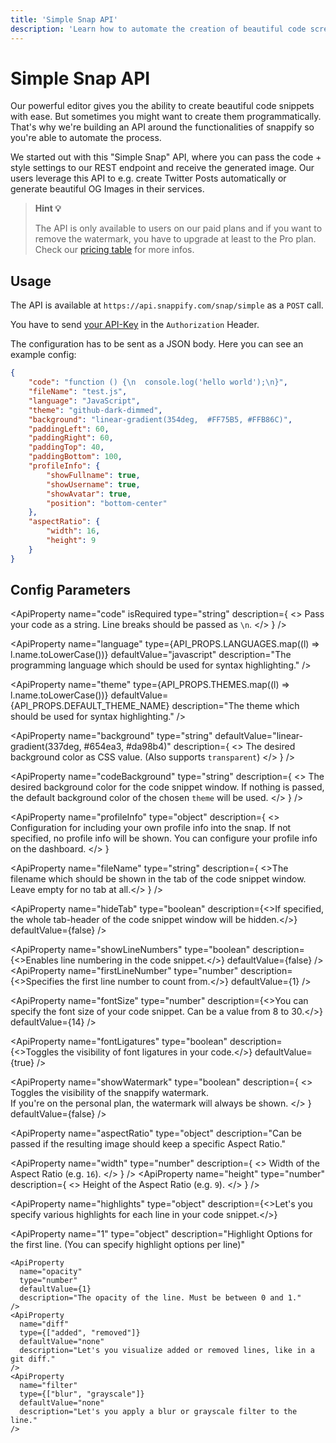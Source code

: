 ```yaml
---
title: 'Simple Snap API'
description: 'Learn how to automate the creation of beautiful code screenshots'
---
```


# Simple Snap API

Our powerful editor gives you the ability to create beautiful code snippets with ease. But sometimes you might want to create them programmatically. That's why we're building an API around the functionalities of snappify so you're able to automate the process.

We started out with this "Simple Snap" API, where you can pass the code + style settings to our REST endpoint and receive the generated image. Our users leverage this API to e.g. create Twitter Posts automatically or generate beautiful OG Images in their services.

> **Hint 💡**
>
> The API is only available to users on our paid plans and if you want to remove the watermark, you have to upgrade at least to the Pro plan. Check our [pricing table](#pricing) for more infos.

## Usage

The API is available at `https://api.snappify.com/snap/simple` as a `POST` call.

You have to send [your API-Key](#account__plan-detail) in the `Authorization` Header.

The configuration has to be sent as a JSON body. Here you can see an example config:

```json:simple-api-config.json
{
	"code": "function () {\n  console.log('hello world');\n}",
	"fileName": "test.js",
	"language": "JavaScript",
	"theme": "github-dark-dimmed",
	"background": "linear-gradient(354deg,  #FF75B5, #FFB86C)",
	"paddingLeft": 60,
	"paddingRight": 60,
	"paddingTop": 40,
	"paddingBottom": 100,
	"profileInfo": {
		"showFullname": true,
		"showUsername": true,
		"showAvatar": true,
		"position": "bottom-center"
	},
	"aspectRatio": {
		"width": 16,
		"height": 9
	}
}
```

## Config Parameters

<ApiProperty
  name="code"
  isRequired
  type="string"
  description={
    <>
      Pass your code as a string. Line breaks should be passed as <code>\n</code>.
    </>
  }
/>

<ApiProperty
  name="language"
  type={API_PROPS.LANGUAGES.map((l) => l.name.toLowerCase())}
  defaultValue="javascript"
  description="The programming language which should be used for syntax highlighting."
/>

<ApiProperty
  name="theme"
  type={API_PROPS.THEMES.map((l) => l.name.toLowerCase())}
  defaultValue={API_PROPS.DEFAULT_THEME_NAME}
  description="The theme which should be used for syntax highlighting."
/>

<ApiProperty
  name="background"
  type="string"
  defaultValue="linear-gradient(337deg, #654ea3, #da98b4)"
  description={
    <>
      The desired background color as CSS value. (Also supports <code>transparent</code>)
    </>
  }
/>

<ApiProperty
  name="codeBackground"
  type="string"
  description={
    <>
      The desired background color for the code snippet window. If nothing is passed, the default background color of
      the chosen <code>theme</code> will be used.
    </>
  }
/>

<ApiProperty
  name="hideBoxShadow"
  type="boolean"
  defaultValue={false}
  description="Enables you to hide the box-shadow of the code window."
/>

<ApiProperty
  name="profileInfo"
  type="object"
  description={
    <>
      Configuration for including your own profile info into the snap. If not specified, no profile info will be shown.
      You can configure your <Link href="#profile-info">profile info</Link> on the dashboard.
    </>
  }
>
  <ApiProperty name="showFullname" type="boolean" defaultValue={false} />
  <ApiProperty name="showUsername" type="boolean" defaultValue={false} />
  <ApiProperty name="showAvatar" type="boolean" defaultValue={false} />
  <ApiProperty name="position" type={['bottom-left', 'bottom-center', 'bottom-right']} defaultValue="bottom-left" />
  <ApiProperty name="scale" type="number" defaultValue={1} />
</ApiProperty>

<ApiProperty
  name="fileName"
  type="string"
  description={
    <>The filename which should be shown in the tab of the code snippet window. Leave empty for no tab at all.</>
  }
/>

<ApiProperty
  name="hideTab"
  type="boolean"
  description={<>If specified, the whole tab-header of the code snippet window will be hidden.</>}
  defaultValue={false}
/>

<ApiProperty
  name="showLineNumbers"
  type="boolean"
  description={<>Enables line numbering in the code snippet.</>}
  defaultValue={false}
/>
<ApiProperty
  name="firstLineNumber"
  type="number"
  description={<>Specifies the first line number to count from.</>}
  defaultValue={1}
/>

<ApiProperty
  name="fontSize"
  type="number"
  description={<>You can specify the font size of your code snippet. Can be a value from 8 to 30.</>}
  defaultValue={14}
/>

<ApiProperty
  name="fontLigatures"
  type="boolean"
  description={<>Toggles the visibility of font ligatures in your code.</>}
  defaultValue={true}
/>

<ApiProperty
  name="showWatermark"
  type="boolean"
  description={
    <>
      Toggles the visibility of the snappify watermark.
      <br />
      If you're on the personal plan, the watermark will always be shown.
    </>
  }
  defaultValue={false}
/>

<ApiProperty name="paddingLeft" type="number" defaultValue={0} />
<ApiProperty name="paddingRight" type="number" defaultValue={0} />
<ApiProperty name="paddingTop" type="number" defaultValue={0} />
<ApiProperty name="paddingBottom" type="number" defaultValue={0} />

<ApiProperty
  name="aspectRatio"
  type="object"
  description="Can be passed if the resulting image should keep a specific Aspect Ratio."
>
  <ApiProperty
    name="width"
    type="number"
    description={
      <>
        Width of the Aspect Ratio (e.g. <code>16</code>).
      </>
    }
  />
  <ApiProperty
    name="height"
    type="number"
    description={
      <>
        Height of the Aspect Ratio (e.g. <code>9</code>).
      </>
    }
  />
</ApiProperty>


<ApiProperty
  name="highlights"
  type="object"
  description={<>Let's you specify various <Link href="/docs/editor/elements/code-editor#code-highlighting">highlights</Link> for each line in your code snippet.</>}
>
  <ApiProperty
    name="1"
    type="object"
    description="Highlight Options for the first line. (You can specify highlight options per line)"
  >
    <ApiProperty
      name="opacity"
      type="number"
      defaultValue={1}
      description="The opacity of the line. Must be between 0 and 1."
    />
    <ApiProperty
      name="diff"
      type={["added", "removed"]}
      defaultValue="none"
      description="Let's you visualize added or removed lines, like in a git diff."
    />
    <ApiProperty
      name="filter"
      type={["blur", "grayscale"]}
      defaultValue="none"
      description="Let's you apply a blur or grayscale filter to the line."
    />
  </ApiProperty>
</ApiProperty>